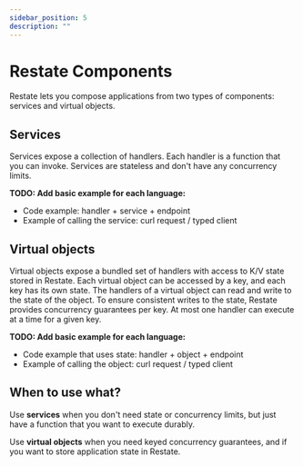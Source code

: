 ```yaml
---
sidebar_position: 5
description: ""
---
```


# Restate Components

Restate lets you compose applications from two types of components: services and virtual objects.

## Services
Services expose a collection of handlers. Each handler is a function that you can invoke. Services are stateless and don't have any concurrency limits.

**TODO: Add basic example for each language:**
- Code example: handler + service + endpoint
- Example of calling the service: curl request / typed client


## Virtual objects

Virtual objects expose a bundled set of handlers with access to K/V state stored in Restate.
Each virtual object can be accessed by a key, and each key has its own state.
The handlers of a virtual object can read and write to the state of the object.
To ensure consistent writes to the state, Restate provides concurrency guarantees per key.
At most one handler can execute at a time for a given key.

**TODO: Add basic example for each language:**
- Code example that uses state: handler + object + endpoint
- Example of calling the object: curl request / typed client


## When to use what?

Use **services** when you don't need state or concurrency limits, but just have a function that you want to execute durably.

Use **virtual objects** when you need keyed concurrency guarantees, and if you want to store application state in Restate.
